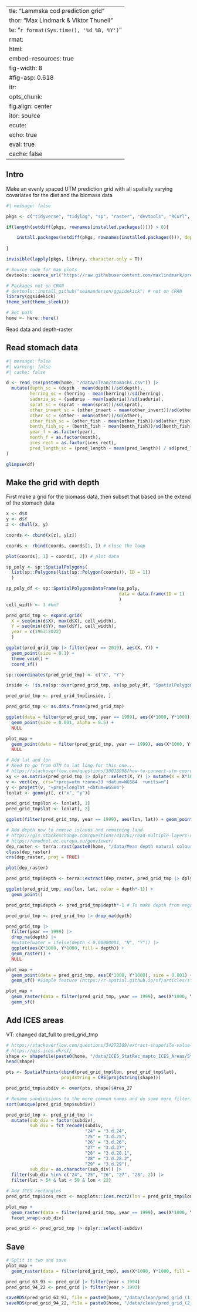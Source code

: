   ---
title: "Lammska cod prediction grid"
author: "Max Lindmark & Viktor Thunell"
date: "`r format(Sys.time(), '%d %B, %Y')`"
format: 
  html:
    embed-resources: true
    fig-width: 8
    #fig-asp: 0.618
knitr: 
  opts_chunk:
    fig.align: center
editor: source
execute: 
  echo: true
  eval: true
  cache: false
---

## Intro
Make an evenly spaced UTM prediction grid with all spatially varying covariates for the diet and the biomass data

```r
#| message: false

pkgs <- c("tidyverse", "tidylog", "sp", "raster", "devtools", "RCurl", "sdmTMB", "terra", "ncdf4", "chron") 

if(length(setdiff(pkgs, rownames(installed.packages()))) > 0){

    install.packages(setdiff(pkgs, rownames(installed.packages())), dependencies = T)
  
}

invisible(lapply(pkgs, library, character.only = T))

# Source code for map plots
devtools::source_url("https://raw.githubusercontent.com/maxlindmark/pred-prey-overlap/main/R/functions/map-plot.R")

# Packages not on CRAN
# devtools::install_github("seananderson/ggsidekick") # not on CRAN 
library(ggsidekick)
theme_set(theme_sleek())

# Set path
home <- here::here()
```

Read data and depth-raster

## Read stomach data

```r
#| message: false
#| warning: false
#| cache: false

d <- read_csv(paste0(home, "/data/clean/stomachs.csv")) |>
  mutate(depth_sc = (depth - mean(depth))/sd(depth),
         herring_sc = (herring - mean(herring))/sd(herring),
         saduria_sc = (saduria - mean(saduria))/sd(saduria),          
         sprat_sc = (sprat - mean(sprat))/sd(sprat),
         other_invert_sc = (other_invert - mean(other_invert))/sd(other_invert),
         other_sc = (other - mean(other))/sd(other),
         other_fish_sc = (other_fish - mean(other_fish))/sd(other_fish),
         benth_fish_sc = (benth_fish - mean(benth_fish))/sd(benth_fish),
         year_f = as.factor(year),
         month_f = as.factor(month),
         ices_rect = as.factor(ices_rect),
         pred_length_sc = (pred_length - mean(pred_length)) / sd(pred_length)
) 

glimpse(df)
```


## Make the grid with depth
First make a grid for the biomass data, then subset that based on the extend of the stomach data

```r

x <- d$X
y <- d$Y
z <- chull(x, y)

coords <- cbind(x[z], y[z])

coords <- rbind(coords, coords[1, ]) # close the loop

plot(coords[, 1] ~ coords[, 2]) # plot data

sp_poly <- sp::SpatialPolygons(
  list(sp::Polygons(list(sp::Polygon(coords)), ID = 1))
  )

sp_poly_df <- sp::SpatialPolygonsDataFrame(sp_poly,
                                           data = data.frame(ID = 1)
                                           )
cell_width <- 3 #km?

pred_grid_tmp <- expand.grid(
  X = seq(min(d$X), max(d$X), cell_width),
  Y = seq(min(d$Y), max(d$Y), cell_width),
  year = c(1963:2022)
  )

ggplot(pred_grid_tmp |> filter(year == 2019), aes(X, Y)) +
  geom_point(size = 0.1) +
  theme_void() +
  coord_sf()

sp::coordinates(pred_grid_tmp) <- c("X", "Y")

inside <- !is.na(sp::over(pred_grid_tmp, as(sp_poly_df, "SpatialPolygons")))

pred_grid_tmp <- pred_grid_tmp[inside, ]

pred_grid_tmp <- as.data.frame(pred_grid_tmp)

ggplot(data = filter(pred_grid_tmp, year == 1999), aes(X*1000, Y*1000)) + 
  geom_point(size = 0.001, alpha = 0.5) +
  NULL

plot_map +
  geom_point(data = filter(pred_grid_tmp, year == 1999), aes(X*1000, Y*1000), size = 0.001, alpha = 0.5) +
  NULL

# Add lat and lon
# Need to go from UTM to lat long for this one...
# https://stackoverflow.com/questions/30018098/how-to-convert-utm-coordinates-to-lat-and-long-in-r
xy <- as.matrix(pred_grid_tmp |> dplyr::select(X, Y) |> mutate(X = X*1000, Y = Y*1000))
v <- vect(xy, crs="+proj=utm +zone=33 +datum=WGS84  +units=m")
y <- project(v, "+proj=longlat +datum=WGS84")
lonlat <- geom(y)[, c("x", "y")]

pred_grid_tmp$lon <- lonlat[, 1]
pred_grid_tmp$lat <- lonlat[, 2]

ggplot(filter(pred_grid_tmp, year == 1999), aes(lon, lat)) + geom_point()

# Add depth now to remove islands and remaining land
# https://gis.stackexchange.com/questions/411261/read-multiple-layers-raster-from-ncdf-file-using-terra-package
# https://emodnet.ec.europa.eu/geoviewer/
dep_raster <- terra::rast(paste0(home, "/data/Mean depth natural colour (with land).nc"))
class(dep_raster)
crs(dep_raster, proj = TRUE)

plot(dep_raster)

pred_grid_tmp$depth <- terra::extract(dep_raster, pred_grid_tmp |> dplyr::select(lon, lat))$elevation

ggplot(pred_grid_tmp, aes(lon, lat, color = depth*-1)) + 
  geom_point()

pred_grid_tmp$depth <- pred_grid_tmp$depth*-1 # To make depth from negative elevation in relation to sea surface??

pred_grid_tmp <- pred_grid_tmp |> drop_na(depth)

pred_grid_tmp |> 
  filter(year == 1999) |> 
  drop_na(depth) |> 
  #mutate(water = ifelse(depth < 0.00000001, "N", "Y")) |> 
  ggplot(aes(X*1000, Y*1000, fill = depth)) + 
  geom_raster() +
  NULL

plot_map + 
  geom_point(data = pred_grid_tmp, aes(X*1000, Y*1000), size = 0.001) + 
  geom_sf() #Simple feature (https://r-spatial.github.io/sf/articles/sf1.html)

plot_map + 
  geom_raster(data = filter(pred_grid_tmp, year == 1999), aes(X*1000, Y*1000, fill = depth), size = 0.001) + 
  geom_sf()
```

<!-- ### Substrate -->
<!-- First add lat and lon based on X and Y (utm) -->

<!-- ```{r substrate} -->
<!-- substrate <- terra::rast(paste0(home, "/data/substrate-tif/BALANCE_SEABED_SEDIMENT.tif")) -->

<!-- newcrs <- "+proj=longlat +datum=WGS84" -->

<!-- substrate_longlat = terra::project(substrate, newcrs) -->

<!-- plot(substrate_longlat) -->

<!-- # Now extract the values from the saduria raster to pred_grid_tmp -->
<!-- pred_grid_tmp$substrate <- terra::extract(substrate_longlat, pred_grid_tmp |> dplyr::select(lon, lat))$BALANCE_SEABED_SEDIMENT -->

<!-- unique(pred_grid_tmp$substrate) -->

<!-- factor(sort(unique(round(pred_grid_tmp$substrate)))) -->

<!-- pred_grid_tmp$substrate <- round(pred_grid_tmp$substrate) -->

<!-- pred_grid_tmp <- pred_grid_tmp %>% mutate(substrate = ifelse(substrate == 1, "bedrock", substrate), -->
<!--                                   substrate = ifelse(substrate == 2, "hard-bottom complex", substrate), -->
<!--                                   substrate = ifelse(substrate == 3, "sand", substrate), -->
<!--                                   substrate = ifelse(substrate == 4, "hard clay", substrate), -->
<!--                                   substrate = ifelse(substrate == 5, "mud", substrate)) -->

<!-- # I. Bedrock. -->
<!-- # II. Hard bottom complex, includes patchy hard surfaces and coarse sand (sometimes also clay) to boulders. -->
<!-- # III. Sand including fine to coarse sand (with gravel exposures). -->
<!-- # IV. Hard clay sometimes/often/possibly exposed or covered with a thin layer of sand/gravel. -->
<!-- # V. Mud including gyttja-clay to gyttja-silt. -->

<!-- # Plot -->
<!-- ggplot(pred_grid_tmp, aes(X, Y, fill = substrate)) + -->
<!--   geom_raster() + -->
<!--   coord_sf() -->
<!-- ``` -->

<!-- Add month_year variable for matching with raster layers -->

<!-- ```{r merge quarters} -->
<!-- pred_grid_tmp_1 <- pred_grid_tmp |> mutate(quarter = 1) -->
<!-- pred_grid_tmp_4 <- pred_grid_tmp |> mutate(quarter = 4) -->

<!-- dat <- bind_rows(pred_grid_tmp_1, pred_grid_tmp_4) |>  -->
<!--   mutate(month = ifelse(quarter == 1, 2, 11), # most common months -->
<!--          month_year = paste(month, year, sep = "_")) -->
<!-- ``` -->

<!-- ## Oxygen -->

<!-- ```{r oxygen} -->
<!-- # Downloaded from here: https://data.marine.copernicus.eu/products -->
<!-- # Extract raster points: https://gisday.wordpress.com/2014/03/24/extract-raster-values-from-points-using-r/comment-page-1/ -->
<!-- # https://rpubs.com/boyerag/297592 -->
<!-- # https://pjbartlein.github.io/REarthSysSci/netCDF.html#get-a-variable -->
<!-- # Open the netCDF file -->
<!-- ncin <- nc_open(paste0(home, "/data/NEMO/cmems_mod_bal_bgc_my_P1M-m_1691065496556.nc")) -->

<!-- print(ncin) -->

<!-- # Get longitude and latitude -->
<!-- lon <- ncvar_get(ncin,"lon") -->
<!-- nlon <- dim(lon) -->
<!-- head(lon) -->

<!-- lat <- ncvar_get(ncin,"lat") -->
<!-- nlat <- dim(lat) -->
<!-- head(lat) -->

<!-- # Get time -->
<!-- time <- ncvar_get(ncin,"time") -->
<!-- time -->

<!-- tunits <- ncatt_get(ncin,"time","units") -->
<!-- nt <- dim(time) -->
<!-- nt -->
<!-- tunits -->

<!-- # Get oxygen -->
<!-- dname <- "o2b" -->

<!-- oxy_array <- ncvar_get(ncin,dname) -->
<!-- dlname <- ncatt_get(ncin,dname,"long_name") -->
<!-- dunits <- ncatt_get(ncin,dname,"units") -->
<!-- fillvalue <- ncatt_get(ncin,dname,"_FillValue") -->
<!-- dim(oxy_array) -->

<!-- # Get global attributes -->
<!-- title <- ncatt_get(ncin,0,"title") -->
<!-- institution <- ncatt_get(ncin,0,"institution") -->
<!-- datasource <- ncatt_get(ncin,0,"source") -->
<!-- references <- ncatt_get(ncin,0,"references") -->
<!-- history <- ncatt_get(ncin,0,"history") -->
<!-- Conventions <- ncatt_get(ncin,0,"Conventions") -->

<!-- # Convert time: split the time units string into fields -->
<!-- tustr <- strsplit(tunits$value, " ") -->
<!-- tdstr <- strsplit(unlist(tustr)[3], "-") -->
<!-- tmonth <- as.integer(unlist(tdstr)[2]) -->
<!-- tday <- as.integer(unlist(tdstr)[3]) -->
<!-- tyear <- as.integer(unlist(tdstr)[1]) -->

<!-- # Here I deviate from the guide a little bit. Save this info: -->
<!-- dates <- chron(time, origin = c(tmonth, tday, tyear)) -->

<!-- # Crop the date variable -->
<!-- months <- as.numeric(substr(dates, 2, 3)) -->
<!-- years <- as.numeric(substr(dates, 8, 9)) -->
<!-- years <- ifelse(years > 90, 1900 + years, 2000 + years) -->

<!-- # Replace netCDF fill values with NA's -->
<!-- oxy_array[oxy_array == fillvalue$value] <- NA -->

<!-- dim(oxy_array) -->
<!-- str(dim(oxy_array)) -->
<!-- # The third slot is the date index -->

<!-- # Loop through all "dates", put into a list  -->
<!-- dlist <- list() -->

<!-- for(i in 1:length(months)) { -->

<!--   oxy_sub <- oxy_array[, , i] -->

<!--   dlist[[i]] <- oxy_sub -->

<!-- } -->

<!-- # Name the list -->
<!-- names(dlist) <- paste(months, years, sep = "_") -->
<!-- str(dlist) -->

<!-- # Create data holding object -->
<!-- oxy_data_list <- list() -->

<!-- # Loop through each month_year and extract raster values for the cpue data points -->
<!-- for(i in unique(dat$month_year)) { # We can use q1 as looping index, doesn't matter! -->

<!--   # Set plot limits -->
<!--   ymin = 54; ymax = 58; xmin = 12; xmax = 22 -->

<!--   # Subset a month-year combination -->
<!--   oxy_slice <- dlist[[i]] -->

<!--   # Create raster for that year (i) -->
<!--   r <- raster(t(oxy_slice), xmn = min(lon), xmx = max(lon), ymn = min(lat), ymx = max(lat), -->
<!--               crs = CRS("+proj=longlat +ellps=WGS84 +datum=WGS84 +no_defs+ towgs84=0,0,0")) -->

<!--   # Flip... -->
<!--   r <- flip(r, direction = 'y') -->

<!--   plot(r, main = paste(i), ylim = c(ymin, ymax), xlim = c(xmin, xmax)) -->

<!--   # Filter the same year (i) in the cpue data and select only coordinates -->
<!--   d_slice <- dat %>% filter(month_year == i) %>% dplyr::select(lon, lat) -->

<!--   # Make into a SpatialPoints object -->
<!--   data_sp <- SpatialPoints(d_slice) -->

<!--   # Extract raster value (oxygen) -->
<!--   rasValue <- raster::extract(r, data_sp) -->

<!--   # Now we want to plot the results of the raster extractions by plotting the cpue data points over a raster and saving it for each year. -->
<!--   # Make the SpatialPoints object into a raster again (for plot) -->
<!--   df <- as.data.frame(data_sp) -->

<!--   # Add in the raster value in the df holding the coordinates for the cpue data -->
<!--   d_slice$oxy <- rasValue -->

<!--   # Add in which year -->
<!--   d_slice$month_year <- i -->

<!--   # Now the unit of oxygen is mmol/m3. I want it to be ml/L. The original model is in unit ml/L -->
<!--   # and it's been converted by the data host. Since it was converted without accounting for -->
<!--   # pressure or temperature, I can simply use the following conversion factor: -->
<!--   # 1 ml/l = 103/22.391 = 44.661 μmol/l -> 1 ml/l = 0.044661 mmol/l = 44.661 mmol/m^3 -> 0.0223909 ml/l = 1mmol/m^3 -->
<!--   # https://ocean.ices.dk/tools/unitconversion.aspx -->

<!--   d_slice$oxy <- d_slice$oxy * 0.0223909 -->

<!--   # Add each years' data in the list -->
<!--   oxy_data_list[[i]] <- d_slice -->

<!-- } -->

<!-- # Now create a data frame from the list of all annual values -->
<!-- big_dat_oxy <- dplyr::bind_rows(oxy_data_list) -->
<!-- ``` -->

<!-- #### Temperature -->

<!-- ```{r temperature} -->
<!-- # Open the netCDF file -->
<!-- ncin <- nc_open(paste0(home, "/data/NEMO/cmems_mod_bal_phy_my_P1M-m_1691065935335.nc")) -->

<!-- print(ncin) -->

<!-- # Get longitude and latitude -->
<!-- lon <- ncvar_get(ncin,"lon") -->
<!-- nlon <- dim(lon) -->
<!-- head(lon) -->

<!-- lat <- ncvar_get(ncin,"lat") -->
<!-- nlat <- dim(lat) -->
<!-- head(lat) -->

<!-- # Get time -->
<!-- time <- ncvar_get(ncin,"time") -->
<!-- time -->

<!-- tunits <- ncatt_get(ncin,"time","units") -->
<!-- nt <- dim(time) -->
<!-- nt -->
<!-- tunits -->

<!-- # Get temperature -->
<!-- dname <- "bottomT" -->

<!-- temp_array <- ncvar_get(ncin,dname) -->
<!-- dlname <- ncatt_get(ncin,dname,"long_name") -->
<!-- dunits <- ncatt_get(ncin,dname,"units") -->
<!-- fillvalue <- ncatt_get(ncin,dname,"_FillValue") -->
<!-- dim(temp_array) -->

<!-- # Get global attributes -->
<!-- title <- ncatt_get(ncin,0,"title") -->
<!-- institution <- ncatt_get(ncin,0,"institution") -->
<!-- datasource <- ncatt_get(ncin,0,"source") -->
<!-- references <- ncatt_get(ncin,0,"references") -->
<!-- history <- ncatt_get(ncin,0,"history") -->
<!-- Conventions <- ncatt_get(ncin,0,"Conventions") -->

<!-- # Convert time: split the time units string into fields -->
<!-- tustr <- strsplit(tunits$value, " ") -->
<!-- tdstr <- strsplit(unlist(tustr)[3], "-") -->
<!-- tmonth <- as.integer(unlist(tdstr)[2]) -->
<!-- tday <- as.integer(unlist(tdstr)[3]) -->
<!-- tyear <- as.integer(unlist(tdstr)[1]) -->

<!-- # Here I deviate from the guide a little bit. Save this info: -->
<!-- dates <- chron(time, origin = c(tmonth, tday, tyear)) -->

<!-- # Crop the date variable -->
<!-- months <- as.numeric(substr(dates, 2, 3)) -->
<!-- years <- as.numeric(substr(dates, 8, 9)) -->
<!-- years <- ifelse(years > 90, 1900 + years, 2000 + years) -->

<!-- # Replace netCDF fill values with NA's -->
<!-- temp_array[temp_array == fillvalue$value] <- NA -->

<!-- # Loop through all "dates", put into a list  -->
<!-- dlist <- list() -->

<!-- for(i in 1:length(months)) { -->

<!--   temp_sub <- temp_array[, , i] -->

<!--   dlist[[i]] <- temp_sub -->

<!-- } -->

<!-- # Name the list -->
<!-- names(dlist) <- paste(months, years, sep = "_") -->
<!-- str(dlist) -->

<!-- # Create data holding object -->
<!-- temp_data_list <- list() -->

<!-- # Loop through each month_year and extract raster values for the cpue data points -->
<!-- for(i in unique(dat$month_year)) { # We can use q1 as looping index, doesn't matter! -->

<!--   # Set plot limits -->
<!--   ymin = 54; ymax = 58; xmin = 12; xmax = 22 -->

<!--   # Subset a month-year combination -->
<!--   temp_slice <- dlist[[i]] -->

<!--   # Create raster for that year (i) -->
<!--   r <- raster(t(temp_slice), xmn = min(lon), xmx = max(lon), ymn = min(lat), ymx = max(lat), -->
<!--               crs = CRS("+proj=longlat +ellps=WGS84 +datum=WGS84 +no_defs+ towgs84=0,0,0")) -->

<!--   # Flip... -->
<!--   r <- flip(r, direction = 'y') -->

<!--   plot(r, main = paste(i), ylim = c(ymin, ymax), xlim = c(xmin, xmax)) -->

<!--   # Filter the same year (i) in the cpue data and select only coordinates -->
<!--   d_slice <- dat %>% filter(month_year == i) %>% dplyr::select(lon, lat) -->

<!--   # Make into a SpatialPoints object -->
<!--   data_sp <- SpatialPoints(d_slice) -->

<!--   # Extract raster value (oxygen) -->
<!--   rasValue <- raster::extract(r, data_sp) -->

<!--   # Now we want to plot the results of the raster extractions by plotting the cpue data points over a raster and saving it for each year. -->
<!--   # Make the SpatialPoints object into a raster again (for plot) -->
<!--   df <- as.data.frame(data_sp) -->

<!--   # Add in the raster value in the df holding the coordinates for the cpue data -->
<!--   d_slice$temp <- rasValue -->

<!--   # Add in which year -->
<!--   d_slice$month_year <- i -->

<!--   # Add each years' data in the list -->
<!--   temp_data_list[[i]] <- d_slice -->

<!-- } -->

<!-- # Now create a data frame from the list of all annual values -->
<!-- big_dat_temp <- dplyr::bind_rows(temp_data_list) -->
<!-- ``` -->

<!-- #### Salinity -->

<!-- ```{r salinity} -->
<!-- # Open the netCDF file -->
<!-- ncin <- nc_open(paste0(home, "/data/NEMO/cmems_mod_bal_phy_my_P1M-m_1691065974147.nc")) -->

<!-- print(ncin) -->

<!-- # Get longitude and latitude -->
<!-- lon <- ncvar_get(ncin,"lon") -->
<!-- nlon <- dim(lon) -->
<!-- head(lon) -->

<!-- lat <- ncvar_get(ncin,"lat") -->
<!-- nlat <- dim(lat) -->
<!-- head(lat) -->

<!-- # Get time -->
<!-- time <- ncvar_get(ncin,"time") -->
<!-- time -->

<!-- tunits <- ncatt_get(ncin,"time","units") -->
<!-- nt <- dim(time) -->
<!-- nt -->
<!-- tunits -->

<!-- # Get Salinity -->
<!-- dname <- "sob" -->

<!-- sal_array <- ncvar_get(ncin,dname) -->
<!-- dlname <- ncatt_get(ncin,dname,"long_name") -->
<!-- dunits <- ncatt_get(ncin,dname,"units") -->
<!-- fillvalue <- ncatt_get(ncin,dname,"_FillValue") -->
<!-- dim(sal_array) -->

<!-- # Get global attributes -->
<!-- title <- ncatt_get(ncin,0,"title") -->
<!-- institution <- ncatt_get(ncin,0,"institution") -->
<!-- datasource <- ncatt_get(ncin,0,"source") -->
<!-- references <- ncatt_get(ncin,0,"references") -->
<!-- history <- ncatt_get(ncin,0,"history") -->
<!-- Conventions <- ncatt_get(ncin,0,"Conventions") -->

<!-- # Convert time: split the time units string into fields -->
<!-- tustr <- strsplit(tunits$value, " ") -->
<!-- tdstr <- strsplit(unlist(tustr)[3], "-") -->
<!-- tmonth <- as.integer(unlist(tdstr)[2]) -->
<!-- tday <- as.integer(unlist(tdstr)[3]) -->
<!-- tyear <- as.integer(unlist(tdstr)[1]) -->

<!-- # Here I deviate from the guide a little bit. Save this info: -->
<!-- dates <- chron(time, origin = c(tmonth, tday, tyear)) -->

<!-- # Crop the date variable -->
<!-- months <- as.numeric(substr(dates, 2, 3)) -->
<!-- years <- as.numeric(substr(dates, 8, 9)) -->
<!-- years <- ifelse(years > 90, 1900 + years, 2000 + years) -->

<!-- # Replace netCDF fill values with NA's -->
<!-- sal_array[sal_array == fillvalue$value] <- NA -->

<!-- # Loop through all "dates", put into a list  -->
<!-- dlist <- list() -->

<!-- for(i in 1:length(months)) { -->

<!--   sal_sub <- sal_array[, , i] -->

<!--   dlist[[i]] <- sal_sub -->

<!-- } -->

<!-- # Name the list -->
<!-- names(dlist) <- paste(months, years, sep = "_") -->
<!-- str(dlist) -->

<!-- # Create data holding object -->
<!-- sal_data_list <- list() -->

<!-- # Loop through each month_year and extract raster values for the cpue data points -->
<!-- for(i in unique(dat$month_year)) { # We can use q1 as looping index, doesn't matter! -->

<!--   # Set plot limits -->
<!--   ymin = 54; ymax = 58; xmin = 12; xmax = 22 -->

<!--   # Subset a month-year combination -->
<!--   sal_slice <- dlist[[i]] -->

<!--   # Create raster for that year (i) -->
<!--   r <- raster(t(sal_slice), xmn = min(lon), xmx = max(lon), ymn = min(lat), ymx = max(lat), -->
<!--               crs = CRS("+proj=longlat +ellps=WGS84 +datum=WGS84 +no_defs+ towgs84=0,0,0")) -->

<!--   # Flip... -->
<!--   r <- flip(r, direction = 'y') -->

<!--   plot(r, main = paste(i), ylim = c(ymin, ymax), xlim = c(xmin, xmax)) -->

<!--   # Filter the same year (i) in the cpue data and select only coordinates -->
<!--   d_slice <- dat %>% filter(month_year == i) %>% dplyr::select(lon, lat) -->

<!--   # Make into a SpatialPoints object -->
<!--   data_sp <- SpatialPoints(d_slice) -->

<!--   # Extract raster value (oxygen) -->
<!--   rasValue <- raster::extract(r, data_sp) -->

<!--   # Now we want to plot the results of the raster extractions by plotting the cpue data points over a raster and saving it for each year. -->
<!--   # Make the SpatialPoints object into a raster again (for plot) -->
<!--   df <- as.data.frame(data_sp) -->

<!--   # Add in the raster value in the df holding the coordinates for the cpue data -->
<!--   d_slice$sal <- rasValue -->

<!--   # Add in which year -->
<!--   d_slice$month_year <- i -->

<!--   # Add each years' data in the list -->
<!--   sal_data_list[[i]] <- d_slice -->

<!-- } -->

<!-- # Now create a data frame from the list of all annual values -->
<!-- big_dat_sal <- dplyr::bind_rows(sal_data_list) -->
<!-- ``` -->

<!-- ```{r merge oxygen temp and salinity data with fish data} -->
<!-- env_dat <- left_join(big_dat_oxy, big_dat_temp, by = c("month_year", "lon", "lat")) |>  -->
<!--   left_join(big_dat_sal, by = c("month_year", "lon", "lat")) -->

<!-- # Now join these data with the full_dat -->
<!-- dat_full <- left_join(dat, env_dat, by = c("month_year", "lon", "lat")) -->
<!-- ``` -->

## Add ICES areas
VT: changed dat_full to pred_grid_tmp
```r
# https://stackoverflow.com/questions/34272309/extract-shapefile-value-to-point-with-r
# https://gis.ices.dk/sf/
shape <- shapefile(paste0(home, "/data/ICES_StatRec_mapto_ICES_Areas/StatRec_map_Areas_Full_20170124.shp"))
head(shape)

pts <- SpatialPoints(cbind(pred_grid_tmp$lon, pred_grid_tmp$lat), 
                     proj4string = CRS(proj4string(shape)))

pred_grid_tmp$subdiv <- over(pts, shape)$Area_27

# Rename subdivisions to the more common names and do some more filtering (by sub div and area)
sort(unique(pred_grid_tmp$subdiv))

pred_grid_tmp <- pred_grid_tmp |> 
  mutate(sub_div = factor(subdiv),
         sub_div = fct_recode(subdiv,
                              "24" = "3.d.24",
                              "25" = "3.d.25",
                              "26" = "3.d.26",
                              "27" = "3.d.27",
                              "28" = "3.d.28.1",
                              "28" = "3.d.28.2",
                              "29" = "3.d.29"),
         sub_div = as.character(sub_div)) |> 
  filter(sub_div %in% c("24", "25", "26", "27", "28", 2)) |> 
  filter(lat > 54 & lat < 59 & lon < 22)

# Add ICES rectangles
pred_grid_tmp$ices_rect <- mapplots::ices.rect2(lon = pred_grid_tmp$lon, lat = pred_grid_tmp$lat)

plot_map +
  geom_raster(data = filter(pred_grid_tmp, year == 1999), aes(X*1000, Y*1000, fill = depth)) +
  facet_wrap(~sub_div)

pred_grid <- pred_grid_tmp |> dplyr::select(-subdiv)

```

## Save

```r
# Split in two and save
plot_map +
  geom_raster(data = filter(pred_grid_tmp), aes(X*1000, Y*1000, fill = depth))

pred_grid_63_93 <- pred_grid |> filter(year < 1994)
pred_grid_94_22 <- pred_grid |> filter(year > 1993)

saveRDS(pred_grid_63_93, file = paste0(home, "/data/clean/pred_grid_(1_2).rds"))
saveRDS(pred_grid_94_22, file = paste0(home, "/data/clean/pred_grid_(2_2).rds"))
```